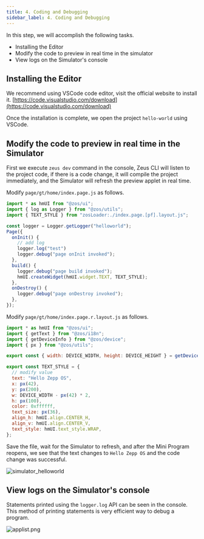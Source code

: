 ```yaml
---
title: 4. Coding and Debugging
sidebar_label: 4. Coding and Debugging
---
```


In this step, we will accomplish the following tasks.

- Installing the Editor
- Modify the code to preview in real time in the simulator
- View logs on the Simulator's console

## Installing the Editor

We recommend using VSCode code editor, visit the official website to install it. [https://code.visualstudio.com/download](https://code.visualstudio.com/download)

Once the installation is complete, we open the project `hello-world` using VSCode.

## Modify the code to preview in real time in the Simulator

First we execute `zeus dev` command in the console, Zeus CLI will listen to the project code, if there is a code change, it will compile the project immediately, and the Simulator will refresh the preview applet in real time.

Modify `page/gt/home/index.page.js` as follows.

```js
import * as hmUI from "@zos/ui";
import { log as Logger } from "@zos/utils";
import { TEXT_STYLE } from "zosLoader:./index.page.[pf].layout.js";

const logger = Logger.getLogger("helloworld");
Page({
  onInit() {
    // add log
    logger.log("test")
    logger.debug("page onInit invoked");
  },
  build() {
    logger.debug("page build invoked");
    hmUI.createWidget(hmUI.widget.TEXT, TEXT_STYLE);
  },
  onDestroy() {
    logger.debug("page onDestroy invoked");
  },
});
```

Modify `page/gt/home/index.page.r.layout.js` as follows.

```js
import * as hmUI from "@zos/ui";
import { getText } from "@zos/i18n";
import { getDeviceInfo } from "@zos/device";
import { px } from "@zos/utils";

export const { width: DEVICE_WIDTH, height: DEVICE_HEIGHT } = getDeviceInfo();

export const TEXT_STYLE = {
  // modify value
  text: "Hello Zepp OS",
  x: px(42),
  y: px(200),
  w: DEVICE_WIDTH - px(42) * 2,
  h: px(100),
  color: 0xffffff,
  text_size: px(36),
  align_h: hmUI.align.CENTER_H,
  align_v: hmUI.align.CENTER_V,
  text_style: hmUI.text_style.WRAP,
};
```

Save the file, wait for the Simulator to refresh, and after the Mini Program reopens, we see that the text changes to `Hello Zepp OS` and the code change was successful.

![simulator_helloworld](/img/docs/quick-start/simulator_hello_world.jpg)

## View logs on the Simulator's console

Statements printed using the `logger.log` API can be seen in the console. This method of printing statements is very efficient way to debug a program.

![applist.png](/img/simulator/5.png)
